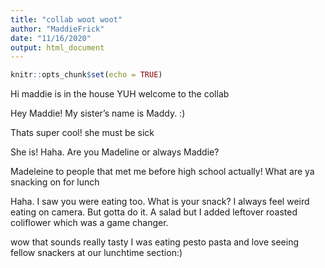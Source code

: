 ```yaml
---
title: "collab woot woot"
author: "MaddieFrick"
date: "11/16/2020"
output: html_document
---
```


```r
knitr::opts_chunk$set(echo = TRUE)
```

Hi maddie is in the house YUH welcome to the collab

Hey Maddie! My sister's name is Maddy. :)

Thats super cool! she must be sick

She is! Haha. Are you Madeline or always Maddie? 

Madeleine to people that met me before high school actually! What are ya snacking on for lunch

Haha. I saw you were eating too. What is your snack? I always feel weird eating on camera. But gotta do it. A salad but I added leftover roasted coliflower which was a game changer. 

wow that sounds really tasty I was eating pesto pasta and love seeing fellow snackers at our lunchtime section:)
